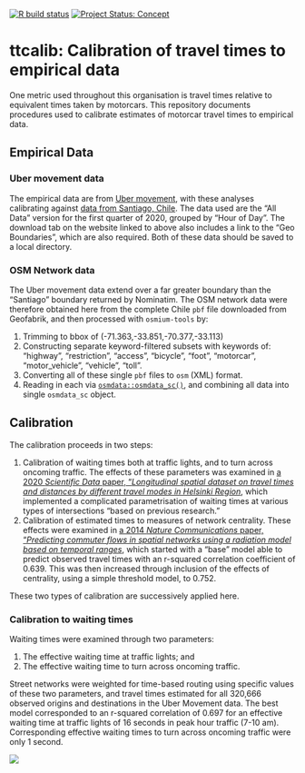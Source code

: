 
[![R build
status](https://github.com/UrbanAnalyst/ttcalib/workflows/R-CMD-check/badge.svg)](https://github.com/UrbanAnalyst/ttcalib/actions?query=workflow%3AR-CMD-check)
[![Project Status:
Concept](https://www.repostatus.org/badges/latest/concept.svg)](https://www.repostatus.org/#concept)

# ttcalib: Calibration of travel times to empirical data

One metric used throughout this organisation is travel times relative to
equivalent times taken by motorcars. This repository documents procedures used
to calibrate estimates of motorcar travel times to empirical data.

## Empirical Data

### Uber movement data

The empirical data are from [Uber movement](https://movement.uber.com/), with
these analyses calibrating against [data from Santiago,
Chile](https://movement.uber.com/explore/santiago/travel-times?lang=en-US).
The data used are the "All Data" version for the first quarter of 2020, grouped
by "Hour of Day". The download tab on the website linked to above also includes
a link to the "Geo Boundaries", which are also required. Both of these data
should be saved to a local directory.

### OSM Network data

The Uber movement data extend over a far greater boundary than the "Santiago"
boundary returned by Nominatim. The OSM network data were therefore obtained
here from the complete Chile `pbf` file downloaded from Geofabrik, and then
processed with `osmium-tools` by:

1. Trimming to bbox of (-71.363,-33.851,-70.377,-33.113)
2. Constructing separate keyword-filtered subsets with keywords of: "highway",
   "restriction", "access", "bicycle", "foot", "motorcar", "motor_vehicle",
   "vehicle", "toll".
3. Converting all of these single `pbf` files to `osm` (XML) format.
4. Reading in each via
   [`osmdata::osmdata_sc()`](https://docs.ropensci.org/osmdata/reference/osmdata_sc.html),
   and combining all data into single `osmdata_sc` object.

## Calibration

The calibration proceeds in two steps:

1. Calibration of waiting times both at traffic lights, and to turn across
   oncoming traffic. The effects of these parameters was examined in [a 2020
   *Scientific Data* paper, "*Longitudinal spatial dataset on travel times and
   distances by different travel modes in Helsinki
   Region*](https://www.nature.com/articles/s41597-020-0413-y), which
   implemented a complicated parametrisation of waiting times at various types
   of intersections "based on previous research."
2. Calibration of estimated times to measures of network centrality. These
   effects were examined in [a 2014 *Nature Communications* paper, "*Predicting
   commuter flows in spatial networks using a radiation model based on temporal
   ranges*](https://www.nature.com/articles/ncomms6347), which started with a
   "base" model able to predict observed travel times with an r-squared
   correlation coefficient of 0.639. This was then increased through inclusion
   of the effects of centrality, using a simple threshold model, to 0.752. 

These two types of calibration are successively applied here.

### Calibration to waiting times

Waiting times were examined through two parameters:

1. The effective waiting time at traffic lights; and
2. The effective waiting time to turn across oncoming traffic.

Street networks were weighted for time-based routing using specific values of
these two parameters, and travel times estimated for all 320,666 observed
origins and destinations in the Uber Movement data. The best model corresponded
to an r-squared correlation of 0.697 for an effective waiting time at traffic
lights of 16 seconds in peak hour traffic (7-10 am). Corresponding effective
waiting times to turn across oncoming traffic were only 1 second.

![](man/figures/correlation.png)
